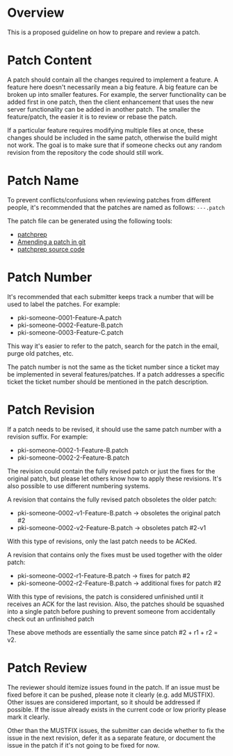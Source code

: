 = Overview =

This is a proposed guideline on how to prepare and review a patch.

= Patch Content =

A patch should contain all the changes required to implement a feature. A feature here doesn't necessarily mean a big feature. A big feature can be broken up into smaller features. For example, the server functionality can be added first in one patch, then the client enhancement that uses the new server functionality can be added in another patch. The smaller the feature/patch, the easier it is to review or rebase the patch.

If a particular feature requires modifying multiple files at once, these changes should be included in the same patch, otherwise the build might not work. The goal is to make sure that if someone checks out any random revision from the repository the code should still work.

= Patch Name =

To prevent conflicts/confusions when reviewing patches from different people, it's recommended that the patches are named as follows:
<code>
<project>-<username>-<patch number>-<description>.patch
</code>

The patch file can be generated using the following tools:
* [http://adam.younglogic.com/2011/10/patchprep/ patchprep]
* [http://adam.younglogic.com/2014/04/amending-a-patch-in-git/ Amending a patch in git]
* [http://admiyo.fedorapeople.org/patches/ patchprep source code]

= Patch Number =

It's recommended that each submitter keeps track a number that will be used to label the patches. For example:
* pki-someone-0001-Feature-A.patch
* pki-someone-0002-Feature-B.patch
* pki-someone-0003-Feature-C.patch

This way it's easier to refer to the patch, search for the patch in the email, purge old patches, etc.

The patch number is not the same as the ticket number since a ticket may be implemented in several features/patches. If a patch addresses a specific ticket the ticket number should be mentioned in the patch description.

= Patch Revision =

If a patch needs to be revised, it should use the same patch number with a revision suffix. For example:
* pki-someone-0002-1-Feature-B.patch
* pki-someone-0002-2-Feature-B.patch

The revision could contain the fully revised patch or just the fixes for the original patch, but please let others know how to apply these revisions. It's also possible to use different numbering systems.

A revision that contains the fully revised patch obsoletes the older patch:
* pki-someone-0002-v1-Feature-B.patch -> obsoletes the original patch #2
* pki-someone-0002-v2-Feature-B.patch -> obsoletes patch #2-v1
With this type of revisions, only the last patch needs to be ACKed.

A revision that contains only the fixes must be used together with the older patch:
* pki-someone-0002-r1-Feature-B.patch -> fixes for patch #2
* pki-someone-0002-r2-Feature-B.patch -> additional fixes for patch #2
With this type of revisions, the patch is considered unfinished until it receives an ACK for the last revision. Also, the patches should be squashed into a single patch before pushing to prevent someone from accidentally check out an unfinished patch

These above methods are essentially the same since patch #2 + r1 + r2 = v2.

= Patch Review =

The reviewer should itemize issues found in the patch. If an issue must be fixed before it can be pushed, please note it clearly (e.g. add MUSTFIX). Other issues are considered important, so it should be addressed if possible. If the issue already exists in the current code or low priority please mark it clearly.

Other than the MUSTFIX issues, the submitter can decide whether to fix the issue in the next revision, defer it as a separate feature, or document the issue in the patch if it's not going to be fixed for now.